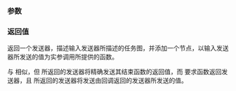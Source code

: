 {{cpp/execution/title|let_value}}
{{cpp/experimental/execution/navbar}}

{{ddcl|header=experimental/execution|since=c++26|

execution::sender auto let_value(
    execution::sender auto input,
    std::invocable&lt;values-sent-by(input)...&gt; function
);
}}

===参数===
{{par begin}}
{{par|input|发送器，一旦执行就将值发送给函数执行}}
{{par|function|以输入发送器获得的值调用的可调用体}}
{{par end}}

===返回值===
返回一个发送器，描述输入发送器所描述的任务图，并添加一个节点，以输入发送器所发送的值为实参调用所提供的函数。

{{tt|let_value}} 与 {{lc|then}} 相似，但 {{tt|then}} 所返回的发送器将精确发送其结束函数的返回值，而 {{tt|let_value}} 要求函数返回发送器，且 {{tt|let_value}} 所返回的发送器将发送由回调返回的发送器所发送的值。